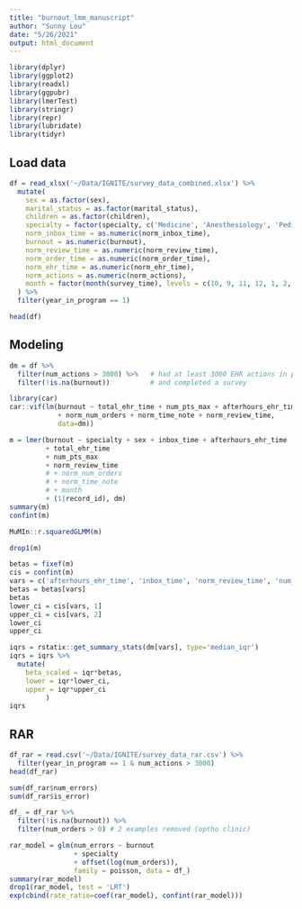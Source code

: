 ```yaml
---
title: "burnout_lmm_manuscript"
author: "Sunny Lou"
date: "5/26/2021"
output: html_document
---
```


```r
library(dplyr)
library(ggplot2)
library(readxl)
library(ggpubr)
library(lmerTest)
library(stringr)
library(repr)
library(lubridate)
library(tidyr)
```

## Load data

```r
df = read_xlsx('~/Data/IGNITE/survey_data_combined.xlsx') %>%
  mutate(
    sex = as.factor(sex),
    marital_status = as.factor(marital_status),
    children = as.factor(children),
    specialty = factor(specialty, c('Medicine', 'Anesthesiology', 'Pediatrics')),
    norm_inbox_time = as.numeric(norm_inbox_time),
    burnout = as.numeric(burnout),
    norm_review_time = as.numeric(norm_review_time),
    norm_order_time = as.numeric(norm_order_time),
    norm_ehr_time = as.numeric(norm_ehr_time),
    norm_actions = as.numeric(norm_actions),
    month = factor(month(survey_time), levels = c(10, 9, 11, 12, 1, 2, 3))
  ) %>%
  filter(year_in_program == 1)

head(df)
```


## Modeling

```r
dm = df %>%
  filter(num_actions > 3000) %>%   # had at least 3000 EHR actions in preceding month
  filter(!is.na(burnout))          # and completed a survey
```

```r
library(car)
car::vif(lm(burnout ~ total_ehr_time + num_pts_max + afterhours_ehr_time + inbox_time
            + norm_num_orders + norm_time_note + norm_review_time,
            data=dm))
```

```r
m = lmer(burnout ~ specialty + sex + inbox_time + afterhours_ehr_time
         + total_ehr_time 
         + num_pts_max 
         + norm_review_time
         # + norm_num_orders
         # + norm_time_note
         # + month
         + (1|record_id), dm)
summary(m)
confint(m)

MuMIn::r.squaredGLMM(m)
```

```r
drop1(m)
```

```r
betas = fixef(m)
cis = confint(m)
vars = c('afterhours_ehr_time', 'inbox_time', 'norm_review_time', 'num_pts_max', 'total_ehr_time')
betas = betas[vars]
betas
lower_ci = cis[vars, 1]
upper_ci = cis[vars, 2]
lower_ci
upper_ci

iqrs = rstatix::get_summary_stats(dm[vars], type='median_iqr')
iqrs = iqrs %>%
  mutate(
    beta_scaled = iqr*betas,
    lower = iqr*lower_ci,
    upper = iqr*upper_ci
         )
iqrs
```

## RAR

```r
df_rar = read.csv('~/Data/IGNITE/survey_data_rar.csv') %>%
  filter(year_in_program == 1 & num_actions > 3000)
head(df_rar)
```

```r
sum(df_rar$num_errors)
sum(df_rar$is_error)
```

```r
df_ = df_rar %>%
  filter(!is.na(burnout)) %>%
  filter(num_orders > 0) # 2 examples removed (optho clinic)

rar_model = glm(num_errors ~ burnout 
                + specialty
                + offset(log(num_orders)),
                family = poisson, data = df_)
summary(rar_model)
drop1(rar_model, test = 'LRT')
exp(cbind(rate_ratio=coef(rar_model), confint(rar_model)))
```
